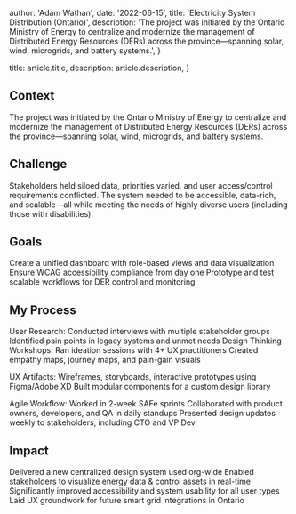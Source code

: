 
  author: 'Adam Wathan',
  date: '2022-06-15',
  title: 'Electricity System Distribution (Ontario)',
  description:
    'The project was initiated by the Ontario Ministry of Energy to centralize and modernize the management of Distributed Energy Resources (DERs) across the province—spanning solar, wind, microgrids, and battery systems.',
}

  title: article.title,
  description: article.description,
}


## Context
The project was initiated by the Ontario Ministry of Energy to centralize and modernize the management of Distributed Energy Resources (DERs) across the province—spanning solar, wind, microgrids, and battery systems.

## Challenge
Stakeholders held siloed data, priorities varied, and user access/control requirements conflicted. The system needed to be accessible, data-rich, and scalable—all while meeting the needs of highly diverse users (including those with disabilities).

## Goals 

Create a unified dashboard with role-based views and data visualization Ensure WCAG accessibility compliance from day one Prototype and test scalable workflows for DER control and monitoring 

## My Process 

User Research: 
Conducted interviews with multiple stakeholder groups 
Identified pain points in legacy systems and unmet needs 
Design Thinking Workshops: 
Ran ideation sessions with 4+ UX practitioners 
Created empathy maps, journey maps, and pain-gain visuals 

UX Artifacts: 
Wireframes, storyboards, interactive prototypes using Figma/Adobe XD 
Built modular components for a custom design library 

Agile Workflow: 
Worked in 2-week SAFe sprints 
Collaborated with product owners, developers, and QA in daily standups 
Presented design updates weekly to stakeholders, including CTO and VP Dev 

## Impact 

Delivered a new centralized design system used org-wide 
Enabled stakeholders to visualize energy data & control assets in real-time 
Significantly improved accessibility and system usability for all user types 
Laid UX groundwork for future smart grid integrations in Ontario

